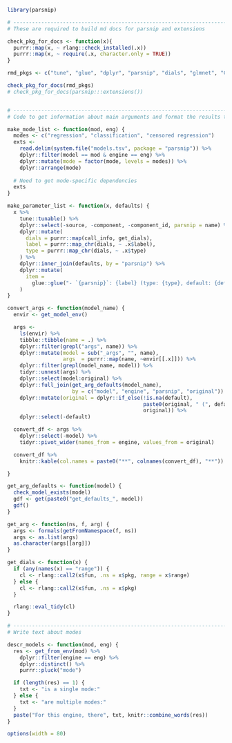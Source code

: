 ```r
library(parsnip)

# ------------------------------------------------------------------------------
# These are required to build md docs for parsnip and extensions

check_pkg_for_docs <- function(x){
  purrr::map(x, ~ rlang::check_installed(.x))
  purrr::map(x, ~ require(.x, character.only = TRUE))
}

rmd_pkgs <- c("tune", "glue", "dplyr", "parsnip", "dials", "glmnet", "Cubist", "xrf")

check_pkg_for_docs(rmd_pkgs)
# check_pkg_for_docs(parsnip:::extensions())


# ------------------------------------------------------------------------------
# Code to get information about main arguments and format the results to print

make_mode_list <- function(mod, eng) {
  modes <- c("regression", "classification", "censored regression")
  exts <-
    read.delim(system.file("models.tsv", package = "parsnip")) %>%
    dplyr::filter(model == mod & engine == eng) %>% 
    dplyr::mutate(mode = factor(mode, levels = modes)) %>% 
    dplyr::arrange(mode)
  
  # Need to get mode-specific dependencies
  exts
}

make_parameter_list <- function(x, defaults) {
  x %>%
    tune::tunable() %>%
    dplyr::select(-source, -component, -component_id, parsnip = name) %>%
    dplyr::mutate(
      dials = purrr::map(call_info, get_dials),
      label = purrr::map_chr(dials, ~ .x$label),
      type = purrr::map_chr(dials, ~ .x$type)
    ) %>%
    dplyr::inner_join(defaults, by = "parsnip") %>%
    dplyr::mutate(
      item =
        glue::glue("- `{parsnip}`: {label} (type: {type}, default: {default})\n\n")
    )
}

convert_args <- function(model_name) {
  envir <- get_model_env()

  args <-
    ls(envir) %>%
    tibble::tibble(name = .) %>%
    dplyr::filter(grepl("args", name)) %>%
    dplyr::mutate(model = sub("_args", "", name),
                  args  = purrr::map(name, ~envir[[.x]])) %>%
    dplyr::filter(grepl(model_name, model)) %>%
    tidyr::unnest(args) %>%
    dplyr::select(model:original) %>%
    dplyr::full_join(get_arg_defaults(model_name),
                     by = c("model", "engine", "parsnip", "original")) %>%
    dplyr::mutate(original = dplyr::if_else(!is.na(default),
                                            paste0(original, " (", default, ")"),
                                            original)) %>%
    dplyr::select(-default)

  convert_df <- args %>%
    dplyr::select(-model) %>%
    tidyr::pivot_wider(names_from = engine, values_from = original)

  convert_df %>%
    knitr::kable(col.names = paste0("**", colnames(convert_df), "**"))

}

get_arg_defaults <- function(model) {
  check_model_exists(model)
  gdf <- get(paste0("get_defaults_", model))
  gdf()
}

get_arg <- function(ns, f, arg) {
  args <- formals(getFromNamespace(f, ns))
  args <- as.list(args)
  as.character(args[[arg]])
}

get_dials <- function(x) {
  if (any(names(x) == "range")) {
    cl <- rlang::call2(x$fun, .ns = x$pkg, range = x$range)
  } else {
    cl <- rlang::call2(x$fun, .ns = x$pkg)
  }

  rlang::eval_tidy(cl)
}

# ------------------------------------------------------------------------------
# Write text about modes

descr_models <- function(mod, eng) {
  res <- get_from_env(mod) %>%
    dplyr::filter(engine == eng) %>%
    dplyr::distinct() %>%
    purrr::pluck("mode")

  if (length(res) == 1) {
    txt <- "is a single mode:"
  } else {
    txt <- "are multiple modes:"
  }
  paste("For this engine, there", txt, knitr::combine_words(res))
}

options(width = 80)

```

